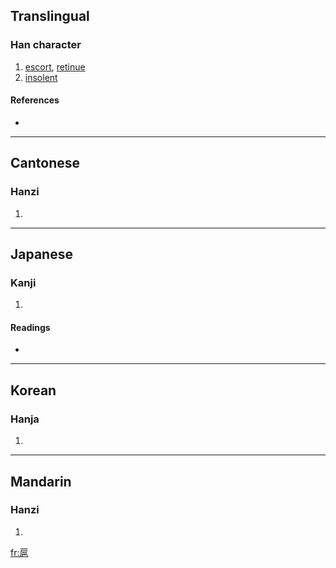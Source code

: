 ==Translingual==

===Han character===
{{Han char|rn=63|rad=戶|as=07|sn=11|four=7221<sub>7</sub>|canj=竹尸口日山 (HSRAU), 戈尸口日山 (ISRAU)}}

# [[escort]], [[retinue]]
# [[insolent]]

====References====
* {{Han ref|kx=0416.160|dkj=11746|dj=0761.200|hdz=32264.010|uh=6248|ud=25160|bh=B1AF|bd=45487}}

----

==Cantonese==

===Hanzi===
{{yue-hanzi|jyut=|y=wu6}}

# {{defn|Cantonese}}

----

==Japanese==

===Kanji===
{{ja-kanji|grade=|rs=戶07}}

# {{defn|Japanese}}

====Readings====
* {{ja-readings|on=[[こ]] (ko)|kun=[[したがう]] (shitagau)}}

----

==Korean==

===Hanja===
{{ko-hanja|hangeul=호|eumhun=|rv=ho|mr=ho|y=ho}}

# {{defn|Korean}}

----

==Mandarin==

===Hanzi===
{{cmn-hanzi|pin=[[hù]] ([[hu4]]), [[zā]] ([[za1]]), [[zhá]] ([[zha2]]), [[zhǎ]] ([[zha3]])|wg=hu<sup>4</sup>, tsa<sup>1</sup>, cha<sup>2</sup>, cha<sup>3</sup>}}

# {{defn|Mandarin}}

[[fr:扈]]